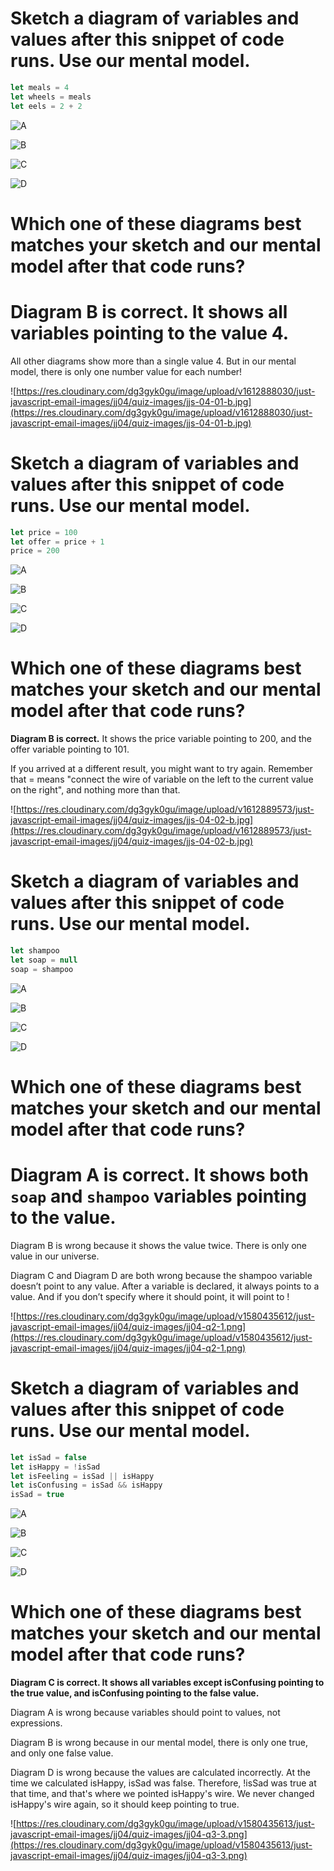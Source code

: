 
<Quiz title="JJS 04 Counting the Values p1" id="counting-the-values-pt-1" version="1">

<Question type="QuestionSet" id="JJS 04 01 Sketch a diagram">

<Question type="SketchQuestion" id="JJS 04 01 01 Sketch a diagram">

<Prompt>

# Sketch a diagram of variables and values after this snippet of code runs. Use our mental model.

```js
let meals = 4
let wheels = meals
let eels = 2 + 2
```

</Prompt>

</Question>

<Question type="MultipleChoiceQuestion" id="JJS 04 01 02 Which one">

<Choice>

![A](https://res.cloudinary.com/dg3gyk0gu/image/upload/v1612887982/just-javascript-email-images/jj04/quiz-images/JJS-04-01-a.jpg)

</Choice>

<Choice correct>

![B](https://res.cloudinary.com/dg3gyk0gu/image/upload/v1612888030/just-javascript-email-images/jj04/quiz-images/jjs-04-01-b.jpg)

</Choice>

<Choice>

![C](https://res.cloudinary.com/dg3gyk0gu/image/upload/v1612888142/just-javascript-email-images/jj04/quiz-images/jss-04-01-c.jpg)

</Choice>

<Choice>

![D](https://res.cloudinary.com/dg3gyk0gu/image/upload/v1612888220/just-javascript-email-images/jj04/quiz-images/jjs-04-01-d.jpg)

</Choice>

<Prompt>

# Which one of these diagrams best matches your sketch and our mental model after that code runs?

</Prompt>

<Answer>

# Diagram B is correct. It shows all variables pointing to the value 4.

All other diagrams show more than a single value 4. But in our mental model, there is only one number value for each number!

![https://res.cloudinary.com/dg3gyk0gu/image/upload/v1612888030/just-javascript-email-images/jj04/quiz-images/jjs-04-01-b.jpg](https://res.cloudinary.com/dg3gyk0gu/image/upload/v1612888030/just-javascript-email-images/jj04/quiz-images/jjs-04-01-b.jpg)

</Answer>

</Question>

</Question>

<Question type="QuestionSet" id="JJS 04 02 Sketch a diagram">

<Question type="SketchQuestion" id="JJS 04 02 01 Sketch a diagram">

<Prompt>

# Sketch a diagram of variables and values after this snippet of code runs. Use our mental model.

```js
let price = 100
let offer = price + 1
price = 200
```

</Prompt>

</Question>

<Question type="MultipleChoiceQuestion" id="JJS 04 02 02 Which one">

<Choice>

![A](https://res.cloudinary.com/dg3gyk0gu/image/upload/v1612889538/just-javascript-email-images/jj04/quiz-images/jjs-04-02-a.jpg)

</Choice>

<Choice correct>

![B](https://res.cloudinary.com/dg3gyk0gu/image/upload/v1612889573/just-javascript-email-images/jj04/quiz-images/jjs-04-02-b.jpg)

</Choice>

<Choice>

![C](https://res.cloudinary.com/dg3gyk0gu/image/upload/v1612889603/just-javascript-email-images/jj04/quiz-images/jjs-04-02-c.jpg)

</Choice>

<Choice>

![D](https://res.cloudinary.com/dg3gyk0gu/image/upload/v1612889644/just-javascript-email-images/jj04/quiz-images/jjs-04-02-d.jpg)

</Choice>

<Prompt>

# Which one of these diagrams best matches your sketch and our mental model after that code runs?

</Prompt>

<Answer>

**Diagram B is correct.** It shows the price variable pointing to 200, and the offer variable pointing to 101.

If you arrived at a different result, you might want to try again. Remember that = means "connect the wire of variable on the left to the current value on the right", and nothing more than that.

![https://res.cloudinary.com/dg3gyk0gu/image/upload/v1612889573/just-javascript-email-images/jj04/quiz-images/jjs-04-02-b.jpg](https://res.cloudinary.com/dg3gyk0gu/image/upload/v1612889573/just-javascript-email-images/jj04/quiz-images/jjs-04-02-b.jpg)

</Answer>

</Question>

</Question>

<Question type="QuestionSet" id="JJS 04 03 Sketch a diagram">

<Question type="SketchQuestion" id="JJS 04 03 01 Sketch a diagram">

<Prompt>

# Sketch a diagram of variables and values after this snippet of code runs. Use our mental model.

```js
let shampoo
let soap = null
soap = shampoo
```

</Prompt>

</Question>

<Question type="MultipleChoiceQuestion" id="JJS 04 03 02 Which one">

<Choice correct>

![A](https://res.cloudinary.com/dg3gyk0gu/image/upload/v1580435612/just-javascript-email-images/jj04/quiz-images/jj04-q2-1.png)

</Choice>

<Choice>

![B](https://res.cloudinary.com/dg3gyk0gu/image/upload/v1580435611/just-javascript-email-images/jj04/quiz-images/jj04-q2-2.png)

</Choice>

<Choice>

![C](https://res.cloudinary.com/dg3gyk0gu/image/upload/v1580435611/just-javascript-email-images/jj04/quiz-images/jj04-q2-3.png)

</Choice>

<Choice>

![D](https://res.cloudinary.com/dg3gyk0gu/image/upload/v1580435612/just-javascript-email-images/jj04/quiz-images/jj04-q2-4.png)

</Choice>

<Prompt>

# Which one of these diagrams best matches your sketch and our mental model after that code runs?

</Prompt>

<Answer>

# **Diagram A is correct.** It shows both `soap` and `shampoo` variables pointing to the value.

Diagram B is wrong because it shows the value twice. There is only one value in our universe.

Diagram C and Diagram D are both wrong because the shampoo variable doesn’t point to any value. After a variable is declared, it always points to a value. And if you don’t specify where it should point, it will point to !

![https://res.cloudinary.com/dg3gyk0gu/image/upload/v1580435612/just-javascript-email-images/jj04/quiz-images/jj04-q2-1.png](https://res.cloudinary.com/dg3gyk0gu/image/upload/v1580435612/just-javascript-email-images/jj04/quiz-images/jj04-q2-1.png)

</Answer>

</Question>

</Question>

<Question type="QuestionSet" id="JJS 04 04 Sketch a diagram">

<Question type="SketchQuestion" id="JJS 04 04 01 Sketch a diagram">

<Prompt>

# Sketch a diagram of variables and values after this snippet of code runs. Use our mental model.

```js
let isSad = false
let isHappy = !isSad
let isFeeling = isSad || isHappy
let isConfusing = isSad && isHappy
isSad = true
```

</Prompt>

</Question>

<Question type="MultipleChoiceQuestion" id="JJS 04 04 02 Which one">

<Choice>

![A](https://res.cloudinary.com/dg3gyk0gu/image/upload/v1580435614/just-javascript-email-images/jj04/quiz-images/jj04-q3-1.png)

</Choice>

<Choice>

![B](https://res.cloudinary.com/dg3gyk0gu/image/upload/v1580435614/just-javascript-email-images/jj04/quiz-images/jj04-q3-2.png)

</Choice>

<Choice correct>

![C](https://res.cloudinary.com/dg3gyk0gu/image/upload/v1580435613/just-javascript-email-images/jj04/quiz-images/jj04-q3-3.png)

</Choice>

<Choice>

![D](https://res.cloudinary.com/dg3gyk0gu/image/upload/v1580435614/just-javascript-email-images/jj04/quiz-images/jj04-q3-4.png)

</Choice>

<Prompt>

# Which one of these diagrams best matches your sketch and our mental model after that code runs?

</Prompt>

<Answer>

**Diagram C is correct. It shows all variables except isConfusing pointing to the true value, and isConfusing pointing to the false value.**

Diagram A is wrong because variables should point to values, not expressions.

Diagram B is wrong because in our mental model, there is only one true, and only one false value.

Diagram D is wrong because the values are calculated incorrectly. At the time we calculated isHappy, isSad was false. Therefore, !isSad was true at that time, and that's where we pointed isHappy's wire. We never changed isHappy's wire again, so it should keep pointing to true.

![https://res.cloudinary.com/dg3gyk0gu/image/upload/v1580435613/just-javascript-email-images/jj04/quiz-images/jj04-q3-3.png](https://res.cloudinary.com/dg3gyk0gu/image/upload/v1580435613/just-javascript-email-images/jj04/quiz-images/jj04-q3-3.png)

</Answer>

</Question>

</Question>

</Quiz>
